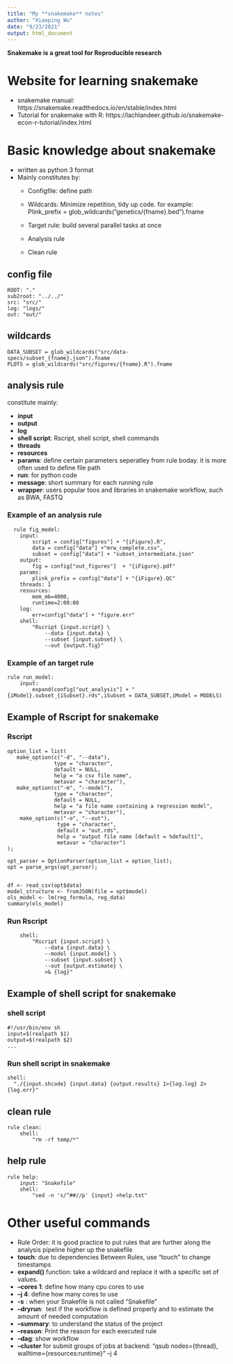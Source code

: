 ---
title: "My **snakemake** notes"
author: "Xiaoping Wu"
date: "9/23/2021"
output: html_document
---

**Snakemake is a great tool for Reproducible research**

# **Website for learning snakemake**

* snakemake manual: https://snakemake.readthedocs.io/en/stable/index.html  
* Tutorial for snakemake with R: https://lachlandeer.github.io/snakemake-econ-r-tutorial/index.html  

# **Basic knowledge about snakemake**
* written as python 3 format
* Mainly constitutes by:
  - Configfile: define path  
  - Wildcards: Minimize repetition, tidy up code. for example: Plink_prefix = glob_wildcards(”genetics/{fname}.bed").fname  

  - Target rule: build several parallel tasks at once  
  - Analysis rule  
  - Clean rule   
  
## **config file**
```
ROOT: "."  
sub2root: "../../"  
src: "src/"  
log: "logs/"  
out: "out/"  
```

## **wildcards**
```
DATA_SUBSET = glob_wildcards("src/data-specs/subset_{fname}.json").fname  
PLOTS = glob_wildcards("src/figures/{fname}.R").fname
```

## **analysis rule**
constitute mainly: 

* **input**  
* **output**  
* **log**   
* **shell script**: Rscript, shell script, shell commands    
* **threads**  
* **resources**    
* **params**: define certain parameters seperatley from rule boday. it is more often used to define file path    
* **run**: for python code  
* **message**: short summary for each running rule  
* **wrapper**: users popular toos and libraries in snakemake workflow, such as BWA, FASTQ 

### **Example of an analysis rule**

```
  rule fig_model:
    input:
        script = config["figures"] + "{iFigure}.R",
        data = config["data"] +"mrw_complete.csv",
        subset = config["data"] + "subset_intermediate.json"
    output:
        fig = config["out_figures"]  + "{iFigure}.pdf"
    params:
        plink_prefix = config["data"] + "{iFigure}.QC"
    threads: 1
    resources:
        mem_mb=4000,
        runtime=2:00:00
    log:
        err=config["data"] + "figure.err"
    shell:
        "Rscript {input.script} \
            --data {input.data} \
            --subset {input.subset} \
            --out {output.fig}"
```

### **Example of an target rule**

```
rule run_model:
    input:
        expand(config["out_analysis"] + "{iModel}.subset_{iSubset}.rds",iSubset = DATA_SUBSET,iModel = MODELS)
```

## **Example of Rscript for snakemake**

### **Rscript**
```
option_list = list(
   make_option(c("-d", "--data"),
               type = "character",
               default = NULL,
               help = "a csv file name",
               metavar = "character"),
   make_option(c("-m", "--model"),
               type = "character",
               default = NULL,
               help = "a file name containing a regression model",
               metavar = "character"),
  	make_option(c("-o", "--out"),
                type = "character",
                default = "out.rds",
                help = "output file name [default = %default]",
                metavar = "character")
);

opt_parser = OptionParser(option_list = option_list);
opt = parse_args(opt_parser);


df <- read_csv(opt$data)
model_structure <- fromJSON(file = opt$model)
ols_model <- lm(reg_formula, reg_data)
summary(ols_model)
```

### **Run Rscript**
```
    shell:
        "Rscript {input.script} \
            --data {input.data} \
            --model {input.model} \
            --subset {input.subset} \
            --out {output.estimate} \
            >& {log}"
```


## **Example of shell script for snakemake**

### **shell script**
```
#!/usr/bin/env sh
input=$(realpath $1)
output=$(realpath $2)
...
```

### **Run shell script in snakemake**
```
shell:
  "./{input.shcode} {input.data} {output.results} 1>{log.log} 2>{log.err}"
```

## **clean rule**
```
rule clean:
    shell:
        "rm -rf temp/*"
```

## **help rule**
```
rule help:
    input: "Snakefile"
    shell:
        "sed -n 's/^##//p' {input} >help.txt"
```

# **Other useful commands**
* Rule Order: it is good practice to put rules that are further along the analysis pipeline higher up the snakefile  
* **touch**: due to dependencies Between Rules, use “touch” to change timestamps
* **expand()** function: take a wildcard and replace it with a specific set of values.  
* **--cores  1**:  define how many cpu  cores to use  
* **--j 4**: define how many cores to use  
* **-s** : when your Snakefile is not called “Snakefile”  
* **--dryrun**:  test if the workflow is defined properly and to estimate the amount of needed computation  
* **--summary**: to understand the status of the project  
* **--reason**: Print the reason for each executed rule  
* **--dag**: show workflow  
* **--cluster** for submit groups of jobs at backend: “qsub  nodes={thread}, walltime={resources:runtime}”  –j  4
